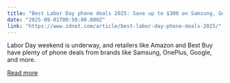 ```yaml
---
title: "Best Labor Day phone deals 2025: Save up to $300 on Samsung, Google, and more"
date: "2025-09-01T00:50:00.000Z"
link: "https://www.zdnet.com/article/best-labor-day-phone-deals-2025/"
---
```


Labor Day weekend is underway, and retailers like Amazon and Best Buy have plenty of phone deals from brands like Samsung, OnePlus, Google, and more.

[Read more](https://www.zdnet.com/article/best-labor-day-phone-deals-2025/)
